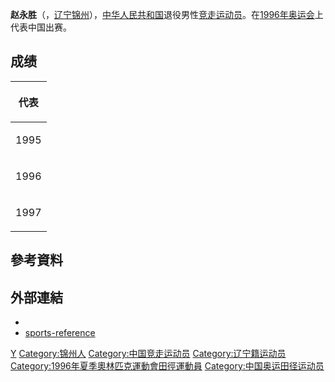{{Infobox sportsperson
| honorific_prefix          = 
| name                      = 趙永勝
| honorific_suffix          = 
| image                     = 
| image_size                = 
| alt                       = 
| caption                   = 
| headercolor               = 
| textcolor                 = 
| real_name                 = 
| native_name               = 
| native_name_lang          = 
| romanizedname             = 
| english_name              = 
| birth_name                = 
| nickname                  = 
| nationality               = 
| national_team             = 
| ethnicity                 = 
| hometown                  = 
| citizenship               = 
| birth_date                = {{Birth date and age|year=1970|month=4|day=16}}
| birth_place               = 
| death_date                = 
| death_place               = 
| resting_place             = 
| resting_place_coordinates = 
| monuments                 = 
| residence                 = 
| education                 = 
| alma_mater                = 
| occupation                = 
| years_active              = 1990 -
| employer                  = 
| agent                     = 
| height                    = 
| weight                    = 
| spouse                    = 
| life_partner              = 
| other_interests           = 
| website                   = 
| module                    = 
| country                   = 
| sport                     = 田徑
| position                  = 
| shoots                    = 
| catches                   = 
| disability                = 
| disability_class          = 
| weight_class              = 
| weight_class_type         = 
| rank                      = 
| event                     = 競走
| event_type                = 
| universityteam            = 
| collegeteam               = 
| league                    = 
| league_type               = 
| club                      = 
| team                      = 
| turnedpro                 = 
| turnedpro_type            = 
| partner                   = 
| former_partner            = 
| coach                     = 
| retired                   = 
| coaching                  = 
| module2                   = 
| worlds                    = 
{{ubl
|'''1995年IAAF競走杯'''：50公里競走第一名
}}
| regionals                 = 
| nationals                 = 
| olympics                  = 
| paralympics               = 
| commonwealth              = 
| highestranking            = 
| pb                        = 
{{ubl
|'''10公里競走'''：42分07秒 （2006年）
|'''20公里競走'''：1小時29分36秒 （2006年）
|'''30公里競走'''：2小時25分48秒 （2006年）
|'''50000公尺競走'''：3小時48分13.7秒（手動） （1994年）
|'''50公里競走'''：3小時41分20秒 （1995年）
}}
| medaltemplates            = 
{{MedalCountry|{{CHN-1949}}}}
{{MedalSport|男子田徑}}
{{MedalCompetition|IAAF競走杯}}
{{MedalGold|1995年中國北京市|50公里競走}}
| show-medals               = 
| medaltemplates-title      = 
| module3                   = 
| updated                   = 2018年3月6日
}}
'''赵永胜'''（{{bd|1970年|4月16日|||}}，[[辽宁|辽宁]][[锦州|锦州]]），[[中华人民共和国|中华人民共和国]]退役男性[[竞走|竞走运动员]]。在[[1996年奥运会|1996年奥运会]]上代表中国出赛。

== 成绩 ==
{| {{AchievementTable}}
|-
!colspan="5"|代表 {{CHN}}
|-
|rowspan=2|1995
|[[1995年竞走世界杯|竞走世界杯]]
|中国[[北京|北京]]
|bgcolor="gold" |第一名
|50公里競走
|-
|[[1995年世界田径锦标赛|世界锦标赛]]
|[[瑞典|瑞典]][[哥德堡|哥德堡]]
|未完赛
|[[1995年世界田径锦标赛男子50公里竞走|50公里竞走]]
|-
|1996
|[[1996年夏季奥运会田径比赛|奥运会]]
|[[美国|美国]][[亚特兰大|亚特兰大]]
|被取消比赛资格
|[[1996年夏季奥运会田径比赛男子50公里竞走|50公里竞走]]
|-
|1997
|[[1997年世界田径锦标赛|世界锦标赛]]
|[[希腊|希腊]][[雅典|雅典]]
|align="center" |未完赛
|[[1997年世界田径锦标赛男子50公里竞走|50公里竞走]]
|}

== 參考資料 ==
{{Reflist}}

== 外部連結 ==
*{{IAAF name|5106}}
*[http://www.sports-reference.com/olympics/athletes/zh/zhao-yongsheng-1.html sports-reference] {{Wayback|url=http://www.sports-reference.com/olympics/athletes/zh/zhao-yongsheng-1.html |date=20121103122244 }}

{{authority control}}

{{DEFAULTSORT:Z}}
[[Category:赵姓|Y]]
[[Category:锦州人|Category:锦州人]]
[[Category:中国竞走运动员|Category:中国竞走运动员]]
[[Category:辽宁籍运动员|Category:辽宁籍运动员]]
[[Category:1996年夏季奧林匹克運動會田徑運動員|Category:1996年夏季奧林匹克運動會田徑運動員]]
[[Category:中国奥运田径运动员|Category:中国奥运田径运动员]]